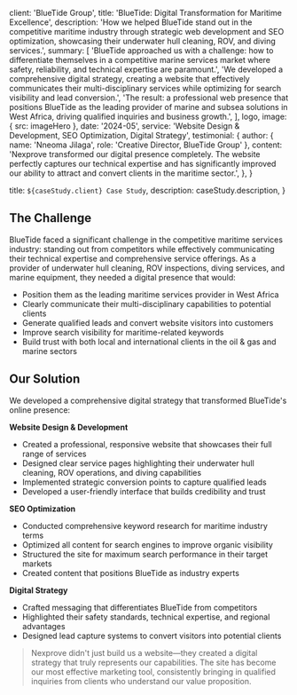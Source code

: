
  client: 'BlueTide Group',
  title: 'BlueTide: Digital Transformation for Maritime Excellence',
  description:
    'How we helped BlueTide stand out in the competitive maritime industry through strategic web development and SEO optimization, showcasing their underwater hull cleaning, ROV, and diving services.',
  summary: [
    'BlueTide approached us with a challenge: how to differentiate themselves in a competitive marine services market where safety, reliability, and technical expertise are paramount.',
    'We developed a comprehensive digital strategy, creating a website that effectively communicates their multi-disciplinary services while optimizing for search visibility and lead conversion.',
    'The result: a professional web presence that positions BlueTide as the leading provider of marine and subsea solutions in West Africa, driving qualified inquiries and business growth.',
  ],
  logo,
  image: { src: imageHero },
  date: '2024-05',
  service: 'Website Design & Development, SEO Optimization, Digital Strategy',
  testimonial: {
    author: { name: 'Nneoma Jilaga', role: 'Creative Director, BlueTide Group' },
    content:
      'Nexprove transformed our digital presence completely. The website perfectly captures our technical expertise and has significantly improved our ability to attract and convert clients in the maritime sector.',
  },
}

  title: `${caseStudy.client} Case Study`,
  description: caseStudy.description,
}

## The Challenge

BlueTide faced a significant challenge in the competitive maritime services industry: standing out from competitors while effectively communicating their technical expertise and comprehensive service offerings. As a provider of underwater hull cleaning, ROV inspections, diving services, and marine equipment, they needed a digital presence that would:

- Position them as the leading maritime services provider in West Africa
- Clearly communicate their multi-disciplinary capabilities to potential clients
- Generate qualified leads and convert website visitors into customers
- Improve search visibility for maritime-related keywords
- Build trust with both local and international clients in the oil & gas and marine sectors

## Our Solution

We developed a comprehensive digital strategy that transformed BlueTide's online presence:

**Website Design & Development**
- Created a professional, responsive website that showcases their full range of services
- Designed clear service pages highlighting their underwater hull cleaning, ROV operations, and diving capabilities
- Implemented strategic conversion points to capture qualified leads
- Developed a user-friendly interface that builds credibility and trust

**SEO Optimization**
- Conducted comprehensive keyword research for maritime industry terms
- Optimized all content for search engines to improve organic visibility
- Structured the site for maximum search performance in their target markets
- Created content that positions BlueTide as industry experts

**Digital Strategy**
- Crafted messaging that differentiates BlueTide from competitors
- Highlighted their safety standards, technical expertise, and regional advantages
- Designed lead capture systems to convert visitors into potential clients

<Blockquote
  author={{ name: 'Nneoma Jilaga', role: 'Marketing Director, BlueTide Group' }}
  image={{ src: imagePerson }}
>
  Nexprove didn't just build us a website—they created a digital strategy that truly represents our capabilities. The site has become our most effective marketing tool, consistently bringing in qualified inquiries from clients who understand our value proposition.
</Blockquote>

<StatList>
  <StatListItem value="150%" label="Increase in web traffic" />
  <StatListItem value="300%" label="Lead conversion improvement" />
  <StatListItem value="85%" label="Faster page load times" />
  <StatListItem value="Top 3" label="Search ranking position" />
</StatList>